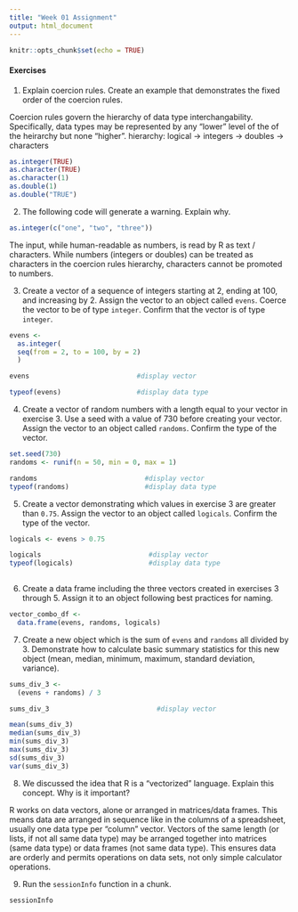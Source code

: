 ---
title: "Week 01 Assignment"
output: html_document
---

```{r setup, include=FALSE}
knitr::opts_chunk$set(echo = TRUE)
```

#### Exercises

1.  Explain coercion rules. Create an example that demonstrates the fixed order of the coercion rules.

Coercion rules govern the hierarchy of data type interchangability. Specifically, data types may be represented by any "lower" level of the of the heirarchy but none "higher".
hierarchy: logical -> integers -> doubles -> characters
```{r}
as.integer(TRUE)
as.character(TRUE)
as.character(1)
as.double(1)
as.double("TRUE")
```

2.  The following code will generate a warning. Explain why.

```{r}
as.integer(c("one", "two", "three"))
```
The input, while human-readable as numbers, is read by R as text / characters. While numbers (integers or doubles) can be treated as characters in the coercion rules hierarchy, characters cannot be promoted to numbers. 


3.  Create a vector of a sequence of integers starting at 2, ending at 100, and increasing by 2. Assign the vector to an object called `evens`. Coerce the vector to be of type `integer`. Confirm that the vector is of type `integer`.

```{r}
evens <-
  as.integer(
  seq(from = 2, to = 100, by = 2)
  )

evens                           #display vector

typeof(evens)                   #display data type
```

4.  Create a vector of random numbers with a length equal to your vector in exercise 3. Use a seed with a value of 730 before creating your vector. Assign the vector to an object called `randoms`. Confirm the type of the vector.

```{r}

set.seed(730)
randoms <- runif(n = 50, min = 0, max = 1)

randoms                           #display vector
typeof(randoms)                   #display data type
```

5.  Create a vector demonstrating which values in exercise 3 are greater than `0.75`. Assign the vector to an object called `logicals`. Confirm the type of the vector.

```{r}
logicals <- evens > 0.75

logicals                           #display vector
typeof(logicals)                   #display data type
  
```

6.  Create a data frame including the three vectors created in exercises 3 through 5. Assign it to an object following best practices for naming.

```{r}
vector_combo_df <-
  data.frame(evens, randoms, logicals)
```

7.  Create a new object which is the sum of `evens` and `randoms` all divided by 3. Demonstrate how to calculate basic summary statistics for this new object (mean, median, minimum, maximum, standard deviation, variance).

```{r}
sums_div_3 <-
  (evens + randoms) / 3

sums_div_3                           #display vector

mean(sums_div_3)
median(sums_div_3)
min(sums_div_3)
max(sums_div_3)
sd(sums_div_3)
var(sums_div_3)
```

8.  We discussed the idea that R is a "vectorized" language. Explain this concept. Why is it important?

R works on data vectors, alone or arranged in matrices/data frames. This means data are arranged in sequence like in the columns of a spreadsheet, usually one data type per "column" vector. Vectors of the same length (or lists, if not all same data type) may be arranged together into matrices (same data type) or data frames (not same data type). This ensures data are orderly and permits operations on data sets, not only simple calculator operations.

9.  Run the `sessionInfo` function in a chunk.

```{r}
sessionInfo
```
